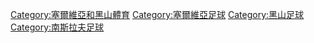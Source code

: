 [[Category:塞爾維亞和黑山體育|Category:塞爾維亞和黑山體育]]
[[Category:塞爾維亞足球|Category:塞爾維亞足球]]
[[Category:黑山足球|Category:黑山足球]]
[[Category:南斯拉夫足球|Category:南斯拉夫足球]]